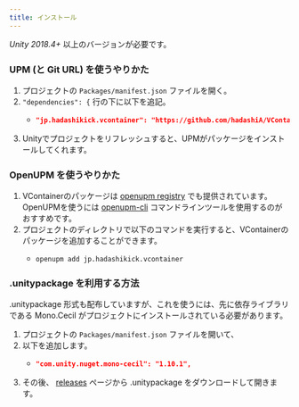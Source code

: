 ```yaml
---
title: インストール
---
```


*Unity 2018.4+* 以上のバージョンが必要です。

### UPM (と Git URL) を使うやりかた

1. プロジェクトの `Packages/manifest.json` ファイルを開く。
2. `"dependencies": {` 行の下に以下を追記。
    - ```json title="Packages/manifest.json"
      "jp.hadashikick.vcontainer": "https://github.com/hadashiA/VContainer.git?path=VContainer/Assets/VContainer#1.12.0",
      ```
3. Unityでプロジェクトをリフレッシュすると、UPMがパッケージをインストールしてくれます。

### OpenUPM を使うやりかた

1. VContainerのパッケージは [openupm registry](https://openupm.com) でも提供されています。 OpenUPMを使うには [openupm-cli](https://github.com/openupm/openupm-cli) コマンドラインツールを使用するのがおすすめです。
2. プロジェクトのディレクトリで以下のコマンドを実行すると、VContainerのパッケージを追加することができます。
    - ```
      openupm add jp.hadashikick.vcontainer
      ```

### .unitypackage を利用する方法

.unitypackage 形式も配布していますが、これを使うには、先に依存ライブラリである Mono.Cecil がプロジェクトにインストールされている必要があります。

1. プロジェクトの `Packages/manifest.json` ファイルを開いて、
2. 以下を追加します。
    - ```json title="Packages/manifest.json"
      "com.unity.nuget.mono-cecil": "1.10.1",    
      ```
3. その後、 [releases](https://github.com/hadashiA/VContainer/releases) ページから .unitypackage をダウンロードして開きます。

